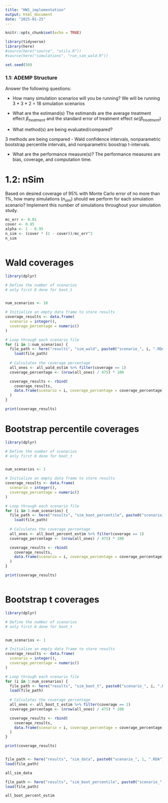 ```yaml
---
title: "HW1_implementation"
output: html_document
date: "2025-01-25"
---
```


```r
knitr::opts_chunk$set(echo = TRUE)

library(tidyverse)
library(here)
#source(here("source", "utils.R"))
#source(here("simulations", "run_sim_wald.R"))

set.seed(50)
```

### 1.1: ADEMP Structure 

Answer the following questions: 

* How many simulation scenarios will you be running?
We will be running 3 * 3 * 2   = 18 simulation scenarios

* What are the estimand(s)
The estimands are the average treatment effect $\beta_{treatment}$ and the 
standard error of treatment effect $se(\beta_{treatment})$

* What method(s) are being evaluated/compared?

3 methods are being compared - Wald confidence intervals, nonparametric 
bootstrap percentile intervals, and nonparametric boostrap t-intervals.

* What are the performance measure(s)?
The performance measures are bias, coverage, and computation time.

# 1.2: nSim
Based on desired coverage of 95\% with Monte Carlo error of no more than 1\%, how many simulations ($n_{sim}$) should we perform for each simulation scenario?  Implement this number of simulations throughout your simulation study.


```r
mc_err <- 0.01
cover <- 0.95
alpha <- 1 - 0.95
n_sim <- (cover * (1 - cover))/mc_err^2
n_sim



```
# Wald coverages
```r
library(dplyr)

# Define the number of scenarios
# only first 8 done for boot_t


num_scenarios <- 18

# Initialize an empty data frame to store results
coverage_results <- data.frame(
  scenario = integer(),
  coverage_percentage = numeric()
)

# Loop through each scenario file
for (i in 1:num_scenarios) {
  file_path <- here("results", "sim_wald", paste0("scenario_", i, ".RDA"))
    load(file_path)
  
  # Calculates the coverage percentage
  all_ones <- all_wald_estim %>% filter(coverage == 1)
  coverage_percentage <- (nrow(all_ones) / 475) * 100

  coverage_results <- rbind(
    coverage_results,
    data.frame(scenario = i, coverage_percentage = coverage_percentage)
  )
}

print(coverage_results)


```



# Bootstrap percentile coverages
```r

library(dplyr)

# Define the number of scenarios
# only first 8 done for boot_t


num_scenarios <- 1

# Initialize an empty data frame to store results
coverage_results <- data.frame(
  scenario = integer(),
  coverage_percentage = numeric()
)

# Loop through each scenario file
for (i in 1:num_scenarios) {
  file_path <- here("results", "sim_boot_percentile", paste0("scenario_", i, ".RDA"))
    load(file_path)
  
  # Calculates the coverage percentage
  all_ones <- all_boot_percent_estim %>% filter(coverage == 1)
  coverage_percentage <- (nrow(all_ones) / 475) * 100

  coverage_results <- rbind(
    coverage_results,
    data.frame(scenario = i, coverage_percentage = coverage_percentage)
  )
}

print(coverage_results)



```

# Bootstrap t coverages
```r

library(dplyr)

# Define the number of scenarios
# only first 8 done for boot_t


num_scenarios <- 1

# Initialize an empty data frame to store results
coverage_results <- data.frame(
  scenario = integer(),
  coverage_percentage = numeric()
)

# Loop through each scenario file
for (i in 1:num_scenarios) {
  file_path <- here("results", "sim_boot_t", paste0("scenario_", i, ".RDA"))
  load(file_path)
  
  # Calculates the coverage percentage
  all_ones <- all_boot_t_estim %>% filter(coverage == 1)
  coverage_percentage <- (nrow(all_ones) / 475) * 100

  coverage_results <- rbind(
    coverage_results,
    data.frame(scenario = i, coverage_percentage = coverage_percentage)
  )
}

print(coverage_results)



```

```r
file_path <- here("results", "sim_data", paste0("scenario_", 1, ".RDA"))
load(file_path)

all_sim_data
```


```r
file_path <- here("results", "sim_boot_percentile", paste0("scenario_", 1, ".RDA"))
load(file_path)

all_boot_percent_estim
```

